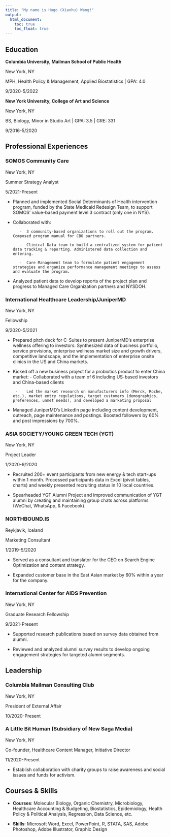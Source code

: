 ```yaml
---
title: "My name is Hugo (Xiaohu) Wang!"
output: 
  html_document:
    toc: true
    toc_float: true
---
```


## Education

**Columbia University, Mailman School of Public Health**

New York, NY

MPH, Health Policy & Management, Applied Biostatistics | GPA: 4.0

9/2020-5/2022


**New York University, College of Art and Science**

New York, NY

BS, Biology, Minor in Studio Art | GPA: 3.5 | GRE: 331

9/2016-5/2020

## Professional Experiences


### SOMOS Community Care                                                                                                                                        
New York, NY

Summer Strategy Analyst  

5/2021-Present

*	Planned and implemented Social Determinants of Health intervention program, funded by the State Medicaid Redesign Team, to support SOMOS’ value-based payment level 3 contract (only one in NYS). 

* Collaborated with: 

         -	3 community-based organizations to roll out the program. Composed program manual for CBO partners.

         -	Clinical Data team to build a centralized system for patient data tracking & reporting. Administered data collection and entering.

         -	Care Management team to formulate patient engagement strategies and organize performance management meetings to assess and evaluate the program. 

* Analyzed patient data to develop reports of the project plan and progress to Managed Care Organization partners and NYSDOH. 


### International Healthcare Leadership/JuniperMD	

New York, NY

Fellowship	 

9/2020-5/2021

* Prepared pitch deck for C-Suites to present JuniperMD’s enterprise wellness offering to investors: Synthesized data of business portfolio, service provisions, enterprise wellness market size and growth drivers, competitive landscape, and the implementation of enterprise onsite clinics in the US and China markets.

* Kicked off a new business project for a probiotics product to enter China market: 
       -	Collaborated with a team of 6 including US-based investors and China-based clients
       
       -	Led the market research on manufacturers info (Merck, Roche, etc.), market entry regulations, target customers (demographics, preferences, unmet needs), and developed a marketing proposal 
       
* Managed JuniperMD’s LinkedIn page including content development, outreach, page maintenance and postings. Boosted followers by 60% and post impressions by 700%.


### ASIA SOCIETY/YOUNG GREEN TECH (YGT)	

New York, NY

Project Leader    

1/2020-9/2020

*	Recruited 200+ event participants from new energy & tech start-ups within 1 month. Processed participants data in Excel (pivot tables, charts) and weekly presented recruiting status in 10 local countries.

* Spearheaded YGT Alumni Project and improved communication of YGT alumni by creating and maintaining group chats across platforms (WeChat, WhatsApp, & Facebook).


### NORTHBOUND.IS	

Reykjavik, Iceland

Marketing Consultant  

1/2019-5/2020

*	Served as a consultant and translator for the CEO on Search Engine Optimization and content strategy.

*	Expanded customer base in the East Asian market by 60% within a year for the company. 



### International Center for AIDS Prevention

New York, NY

Graduate Research Fellowship    

9/2021-Present

* Supported research publications based on survey data obtained from alumni.

*	Reviewed and analyzed alumni survey results to develop ongoing engagement strategies for targeted alumni segments.


## Leadership

### Columbia Mailman Consulting Club

New York, NY

President of External Affair     

10/2020-Present                


### A Little Bit Human (Subsidiary of New Saga Media)

New York, NY  

Co-founder, Healthcare Content Manager, Initiative Director	

11/2020-Present

*	Establish collaboration with charity groups to raise awareness and social issues and funds for activism. 


## Courses & Skills

*	**Courses**: Molecular Biology, Organic Chemistry, Microbiology, Healthcare Accounting & Budgeting, Biostatistics, Epidemiology, Health Policy & Political Analysis, Regression, Data Science, etc. 

*	**Skills**: Microsoft Word, Excel, PowerPoint, R, STATA, SAS, Adobe Photoshop, Adobe Illustrator, Graphic Design

